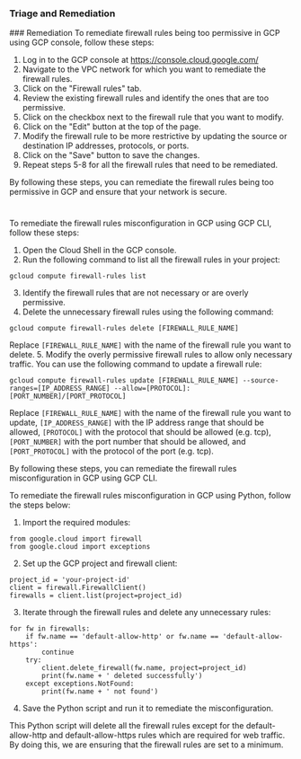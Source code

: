 
### Triage and Remediation
<Tabs>
<Tab title='Remediation'>
### Remediation

<AccordionGroup>
<Accordion title='Using Console' defaultOpen='true'>
To remediate firewall rules being too permissive in GCP using GCP console, follow these steps:

1. Log in to the GCP console at https://console.cloud.google.com/
2. Navigate to the VPC network for which you want to remediate the firewall rules.
3. Click on the "Firewall rules" tab.
4. Review the existing firewall rules and identify the ones that are too permissive.
5. Click on the checkbox next to the firewall rule that you want to modify.
6. Click on the "Edit" button at the top of the page.
7. Modify the firewall rule to be more restrictive by updating the source or destination IP addresses, protocols, or ports.
8. Click on the "Save" button to save the changes.
9. Repeat steps 5-8 for all the firewall rules that need to be remediated.

By following these steps, you can remediate the firewall rules being too permissive in GCP and ensure that your network is secure.

#
</Accordion>

<Accordion title='Using CLI'>
To remediate the firewall rules misconfiguration in GCP using GCP CLI, follow these steps:

1. Open the Cloud Shell in the GCP console.
2. Run the following command to list all the firewall rules in your project:
```
gcloud compute firewall-rules list
```
3. Identify the firewall rules that are not necessary or are overly permissive.
4. Delete the unnecessary firewall rules using the following command:
```
gcloud compute firewall-rules delete [FIREWALL_RULE_NAME]
```
Replace `[FIREWALL_RULE_NAME]` with the name of the firewall rule you want to delete.
5. Modify the overly permissive firewall rules to allow only necessary traffic. You can use the following command to update a firewall rule:
```
gcloud compute firewall-rules update [FIREWALL_RULE_NAME] --source-ranges=[IP_ADDRESS_RANGE] --allow=[PROTOCOL]:[PORT_NUMBER]/[PORT_PROTOCOL]
```
Replace `[FIREWALL_RULE_NAME]` with the name of the firewall rule you want to update, `[IP_ADDRESS_RANGE]` with the IP address range that should be allowed, `[PROTOCOL]` with the protocol that should be allowed (e.g. tcp), `[PORT_NUMBER]` with the port number that should be allowed, and `[PORT_PROTOCOL]` with the protocol of the port (e.g. tcp).

By following these steps, you can remediate the firewall rules misconfiguration in GCP using GCP CLI.
</Accordion>

<Accordion title='Using Python'>
To remediate the firewall rules misconfiguration in GCP using Python, follow the steps below:

1. Import the required modules:
```
from google.cloud import firewall
from google.cloud import exceptions
```

2. Set up the GCP project and firewall client:
```
project_id = 'your-project-id'
client = firewall.FirewallClient()
firewalls = client.list(project=project_id)
```

3. Iterate through the firewall rules and delete any unnecessary rules:
```
for fw in firewalls:
    if fw.name == 'default-allow-http' or fw.name == 'default-allow-https':
        continue
    try:
        client.delete_firewall(fw.name, project=project_id)
        print(fw.name + ' deleted successfully')
    except exceptions.NotFound:
        print(fw.name + ' not found')
```

4. Save the Python script and run it to remediate the misconfiguration.

This Python script will delete all the firewall rules except for the default-allow-http and default-allow-https rules which are required for web traffic. By doing this, we are ensuring that the firewall rules are set to a minimum.
</Accordion>

</AccordionGroup>
</Tab>
</Tabs>
